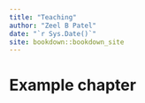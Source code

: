 ```yaml
--- 
title: "Teaching"
author: "Zeel B Patel"
date: "`r Sys.Date()`"
site: bookdown::bookdown_site
---
```

# Example chapter

